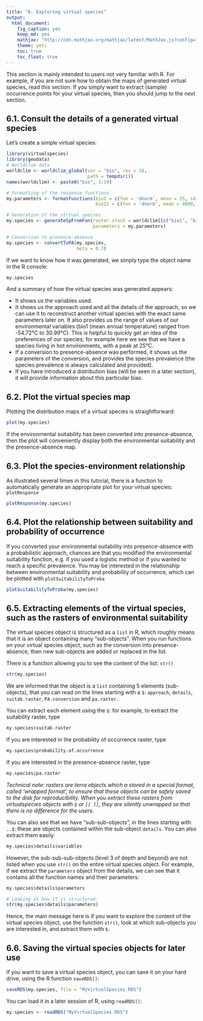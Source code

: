 ```yaml
---
title: "6. Exploring virtual species"
output:
  html_document:
    fig_caption: yes
    keep_md: yes
    mathjax: "http://cdn.mathjax.org/mathjax/latest/MathJax.js?config=TeX-AMS-MML_HTMLorMML"
    theme: yeti
    toc: true
    toc_float: true
---
```


This section is mainly intended to users not very familiar with R. For example,
if you are not sure how to obtain the maps of generated virtual species, read 
this section. If you simply want to extract (sample) occurrence points for 
your virtual species, then you should jump to the next section.


## 6.1. Consult the details of a generated virtual species

Let's create a simple virtual species:
```r
library(virtualspecies)
library(geodata)
# Worldclim data
worldclim <- worldclim_global(var = "bio", res = 10,
                              path = tempdir())
names(worldclim) <- paste0("bio", 1:19)

# Formatting of the response functions
my.parameters <- formatFunctions(bio1 = c(fun = 'dnorm', mean = 25, sd = 5),
                                 bio12 = c(fun = 'dnorm', mean = 4000, sd = 2000))

# Generation of the virtual species
my.species <- generateSpFromFun(raster.stack = worldclim[[c("bio1", "bio12")]],
                                parameters = my.parameters)

# Conversion to presence-absence
my.species <- convertToPA(my.species,
                          beta = 0.7)
```

If we want to know how it was generated, we simply type the object name in the 
R console:

```r
my.species
```

And a summary of how the virtual species was generated appears:

* It shows us the variables used.
* It shows us the approach used and all the details of the approach, so we can
use it to reconstruct another virtual species with the exact same parameters 
later on. It also provides us the range of values of our environmental variables
(bio1 (mean annual temperature) ranged from -54.72&deg;C to 30.99&deg;C). This
is helpful to quickly get an idea of the preferences of our species; for example 
here we see that we have a species living in hot environments, with a peak at 
25&deg;C.
* If a conversion to presence-absence was performed, it shows us the parameters 
of the conversion, and provides the species prevalence (the species prevalence 
is always calculated and provided).
* If you have introduced a distribution bias (will be seen in a later section),
it will provide information about this particular bias.


## 6.2. Plot the virtual species map

Plotting the distribution maps of a virtual species is straightforward:
```r
plot(my.species)
```

If the environmental suitability has been converted into presence-absence, then 
the plot will conveniently display both the environmental suitability and the 
presence-absence map.

## 6.3. Plot the species-environment relationship

As illustrated several times in this tutorial, there is a function to 
automatically generate an appropriate plot for your virtual species:
`plotResponse`

```r
plotResponse(my.species)
```

## 6.4. Plot the relationship between suitability and probability of occurrence

If you converted your environmental suitability into presence-absence with a 
probabilistic approach, chances are that you modified the environmental 
suitability function, e.g. if you used a logistic method or if you wanted to
reach a specific prevalence. You may be interested in the relationship
between environmental suitability and probability of occurrence, which can be
plotted with `plotSuitabilityToProba`

```r
plotSuitabilityToProba(my.species)
```


## 6.5. Extracting elements of the virtual species, such as the rasters of environmental suitability

The virtual species object is structured as a `list` in R, which roughly 
means that it is an object containing many "sub-objects". When you run 
functions on your virtual species object, such as the conversion into 
presence-absence, then new sub-objects are added or replaced in the list.

There is a function allowing you to see the content of the list: `str()`

```r
str(my.species)
```

We are informed that the object is a `list` containing 5 elements (sub-objects),
that you can read on the lines starting with a `$`: `approach`, `details`,
`suitab.raster`, `PA.conversion` and `pa.raster`.

You can extract each element using the `$`: for example, to extract the 
suitability raster, type

```r
my.species$suitab.raster
```

If you are interested in the probability of occurrence raster, type

```r
my.species$probability.of.occurrence
```

If you are interested in the presence-absence raster, type

```r
my.species$pa.raster
```

_Technical note: rasters are terra objects which a stored in a special 
format, called 'wrapped format', to ensure that these objects can be safely 
saved to the disk for reproducibility. When you extract these rasters from
virtualspecies objects with `$` or `[[ ]]`, they are silently unwrapped so 
that there is no difference for the users._

You can also see that we have "sub-sub-objects", in the lines starting with
`..$`: these are objects contained within the sub-object `details`. You can 
also extract them easily:

```r
my.species$details$variables
```

However, the sub-sub-sub-objects (level 3 of depth and beyond) are not listed
when you use `str()` on the entire virtual species object. For example, if we
extract the `parameters` object from the details, we can see that it contains 
all the function names and their parameters:

```r
my.species$details$parameters

# Looking at how it is structured:
str(my.species$details$parameters)
```


Hence, the main message here is if you want to explore the content of the 
virtual species object, use the function `str()`, look at which sub-objects
you are interested in, and extract them with `$`. 



## 6.6. Saving the virtual species objects for later use


If you want to save a virtual species object, you can save it on your hard drive, using the R function `saveRDS()`:

```r
saveRDS(my.species, file = "MyVirtualSpecies.RDS")
```

You can load it in a later session of R, using `readRDS()`:

```r
my.species <- readRDS("MyVirtualSpecies.RDS")
```
